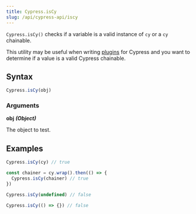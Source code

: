 ```yaml
---
title: Cypress.isCy
slug: /api/cypress-api/iscy
---
```


`Cypress.isCy()` checks if a variable is a valid instance of `cy` or a `cy`
chainable.

This utility may be useful when writing [plugins](/api/plugins/writing-a-plugin)
for Cypress and you want to determine if a value is a valid Cypress chainable.

## Syntax

```javascript
Cypress.isCy(obj)
```

### Arguments

**<Icon name="angle-right" /> obj** **_(Object)_**

The object to test.

## Examples

```javascript
Cypress.isCy(cy) // true

const chainer = cy.wrap().then(() => {
  Cypress.isCy(chainer) // true
})

Cypress.isCy(undefined) // false

Cypress.isCy(() => {}) // false
```

